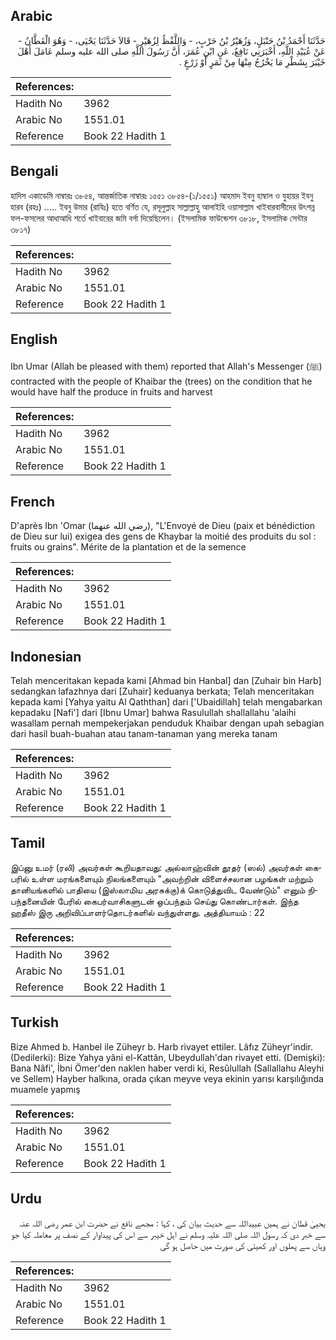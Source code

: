 ## Arabic


<div dir="rtl" lang="ar" style={{fontSize:'larger',backgroundColor:'#f8f9fa',padding:20}}>
حَدَّثَنَا أَحْمَدُ بْنُ حَنْبَلٍ، وَزُهَيْرُ بْنُ حَرْبٍ، - وَاللَّفْظُ لِزُهَيْرٍ - قَالاَ حَدَّثَنَا يَحْيَى، - وَهُوَ الْقَطَّانُ - عَنْ عُبَيْدِ اللَّهِ، أَخْبَرَنِي نَافِعٌ، عَنِ ابْنِ عُمَرَ، أَنَّ رَسُولَ اللَّهِ صلى الله عليه وسلم عَامَلَ أَهْلَ خَيْبَرَ بِشَطْرِ مَا يَخْرُجُ مِنْهَا مِنْ ثَمَرٍ أَوْ زَرْعٍ ‏.‏
</div>
<div style={{backgroundColor:'#f8f9fa',padding:20, marginBottom: 10}}><table> <thead> <tr> <th>References:</th> <th></th> </tr> </thead> <tbody><tr><td>Hadith No</td><td>3962</td></tr><tr><td>Arabic No</td><td>1551.01</td></tr><tr><td>Reference</td><td>Book 22 Hadith 1</td></tr></tbody></table></div>

## Bengali


<div dir="ltr" lang="bn" style={{fontSize:'larger',backgroundColor:'#f8f9fa',padding:20}}>
হাদিস একাডেমি নাম্বারঃ ৩৮৫৪, আন্তর্জাতিক নাম্বারঃ ১৫৫১ ৩৮৫৪-(১/১৫৫১) আহমাদ ইবনু হাম্বাল ও যুহায়র ইবনু হারব (রহঃ) ..... ইবনু উমার (রাযিঃ) হতে বর্ণিত যে, রসূলুল্লাহ সাল্লাল্লাহু আলাইহি ওয়াসাল্লাম খাইবারবাসীদের উৎপন্ন ফল-ফসলের আধাআধি শর্তে খাইবারের জমি বর্গা দিয়েছিলেন। (ইসলামিক ফাউন্ডেশন ৩৮১৮, ইসলামিক সেন্টার ৩৮১৭)
</div>
<div style={{backgroundColor:'#f8f9fa',padding:20, marginBottom: 10}}><table> <thead> <tr> <th>References:</th> <th></th> </tr> </thead> <tbody><tr><td>Hadith No</td><td>3962</td></tr><tr><td>Arabic No</td><td>1551.01</td></tr><tr><td>Reference</td><td>Book 22 Hadith 1</td></tr></tbody></table></div>

## English


<div dir="ltr" lang="en" style={{fontSize:'larger',backgroundColor:'#f8f9fa',padding:20}}>
Ibn Umar (Allah be pleased with them) reported that Allah's Messenger (ﷺ) contracted with the people of Khaibar the (trees) on the condition that he would have half the produce in fruits and harvest
</div>
<div style={{backgroundColor:'#f8f9fa',padding:20, marginBottom: 10}}><table> <thead> <tr> <th>References:</th> <th></th> </tr> </thead> <tbody><tr><td>Hadith No</td><td>3962</td></tr><tr><td>Arabic No</td><td>1551.01</td></tr><tr><td>Reference</td><td>Book 22 Hadith 1</td></tr></tbody></table></div>

## French


<div dir="ltr" lang="fr" style={{fontSize:'larger',backgroundColor:'#f8f9fa',padding:20}}>
D'après Ibn 'Omar (رضي الله عنهما), "L'Envoyé de Dieu (paix et bénédiction de Dieu sur lui) exigea des gens de Khaybar la moitié des produits du sol : fruits ou grains". Mérite de la plantation et de la semence
</div>
<div style={{backgroundColor:'#f8f9fa',padding:20, marginBottom: 10}}><table> <thead> <tr> <th>References:</th> <th></th> </tr> </thead> <tbody><tr><td>Hadith No</td><td>3962</td></tr><tr><td>Arabic No</td><td>1551.01</td></tr><tr><td>Reference</td><td>Book 22 Hadith 1</td></tr></tbody></table></div>

## Indonesian


<div dir="ltr" lang="id" style={{fontSize:'larger',backgroundColor:'#f8f9fa',padding:20}}>
Telah menceritakan kepada kami [Ahmad bin Hanbal] dan [Zuhair bin Harb] sedangkan lafazhnya dari [Zuhair] keduanya berkata; Telah menceritakan kepada kami [Yahya yaitu Al Qaththan] dari ['Ubaidillah] telah mengabarkan kepadaku [Nafi'] dari [Ibnu Umar] bahwa Rasulullah shallallahu 'alaihi wasallam pernah mempekerjakan penduduk Khaibar dengan upah sebagian dari hasil buah-buahan atau tanam-tanaman yang mereka tanam
</div>
<div style={{backgroundColor:'#f8f9fa',padding:20, marginBottom: 10}}><table> <thead> <tr> <th>References:</th> <th></th> </tr> </thead> <tbody><tr><td>Hadith No</td><td>3962</td></tr><tr><td>Arabic No</td><td>1551.01</td></tr><tr><td>Reference</td><td>Book 22 Hadith 1</td></tr></tbody></table></div>

## Tamil


<div dir="ltr" lang="ta" style={{fontSize:'larger',backgroundColor:'#f8f9fa',padding:20}}>
இப்னு உமர் (ரலி) அவர்கள் கூறியதாவது: அல்லாஹ்வின் தூதர் (ஸல்) அவர்கள் கைபரில் உள்ள மரங்களையும் நிலங்களையும் "அவற்றின் விளைச்சலான பழங்கள் மற்றும் தானியங்களில் பாதியை (இஸ்லாமிய அரசுக்கு)க் கொடுத்துவிட வேண்டும்" எனும் நிபந்தனையின் பேரில் கைபர்வாசிகளுடன் ஒப்பந்தம் செய்து கொண்டார்கள். இந்த ஹதீஸ் இரு அறிவிப்பாளர்தொடர்களில் வந்துள்ளது. அத்தியாயம் : 22
</div>
<div style={{backgroundColor:'#f8f9fa',padding:20, marginBottom: 10}}><table> <thead> <tr> <th>References:</th> <th></th> </tr> </thead> <tbody><tr><td>Hadith No</td><td>3962</td></tr><tr><td>Arabic No</td><td>1551.01</td></tr><tr><td>Reference</td><td>Book 22 Hadith 1</td></tr></tbody></table></div>

## Turkish


<div dir="ltr" lang="tr" style={{fontSize:'larger',backgroundColor:'#f8f9fa',padding:20}}>
Bize Ahmed b. Hanbel ile Züheyr b. Harb rivayet ettiler. Lâfız Züheyr'indir. (Dedilerki): Bize Yahya yâni el-Kattân, Ubeydullah'dan rivayet etti. (Demişki): Bana Nâfi', İbni Ömer'den naklen haber verdi ki, Resûlullah (Sallallahu Aleyhi ve Sellem) Hayber halkına, orada çıkan meyve veya ekinin yarısı karşılığında muamele yapmış
</div>
<div style={{backgroundColor:'#f8f9fa',padding:20, marginBottom: 10}}><table> <thead> <tr> <th>References:</th> <th></th> </tr> </thead> <tbody><tr><td>Hadith No</td><td>3962</td></tr><tr><td>Arabic No</td><td>1551.01</td></tr><tr><td>Reference</td><td>Book 22 Hadith 1</td></tr></tbody></table></div>

## Urdu


<div dir="rtl" lang="ur" style={{fontSize:'larger',backgroundColor:'#f8f9fa',padding:20}}>
یحییٰ قطان نے ہمیں عبیداللہ سے حدیث بیان کی ، کہا : مجھے نافع نے حضرت ابن عمر رضی اللہ عنہ سے خبر دی کہ رسول اللہ صلی اللہ علیہ وسلم نے اہل خیبر سے اس کی پیداوار کے نصف پر معاملہ کیا جو وہاں سے پھلوں اور کھیتی کی صورت میں حاصل ہو گی
</div>
<div style={{backgroundColor:'#f8f9fa',padding:20, marginBottom: 10}}><table> <thead> <tr> <th>References:</th> <th></th> </tr> </thead> <tbody><tr><td>Hadith No</td><td>3962</td></tr><tr><td>Arabic No</td><td>1551.01</td></tr><tr><td>Reference</td><td>Book 22 Hadith 1</td></tr></tbody></table></div>